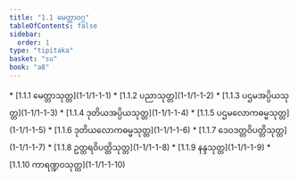 ```yaml
---
title: "1.1 မေတ္တာဝဂ္ဂ"
tableOfContents: false
sidebar:
  order: 1
type: "tipitaka"
basket: "su"
book: "a8"
---
```



<DynamicBreadcrumb />



<TableOfContents book="a8" section="1.1">
* [1.1.1 မေတ္တာသုတ္တ](1-1/1-1-1)
* [1.1.2 ပညာသုတ္တ](1-1/1-1-2)
* [1.1.3 ပဌမအပ္ပိယသုတ္တ](1-1/1-1-3)
* [1.1.4 ဒုတိယအပ္ပိယသုတ္တ](1-1/1-1-4)
* [1.1.5 ပဌမလောကဓမ္မသုတ္တ](1-1/1-1-5)
* [1.1.6 ဒုတိယလောကဓမ္မသုတ္တ](1-1/1-1-6)
* [1.1.7 ဒေဝဒတ္တဝိပတ္တိသုတ္တ](1-1/1-1-7)
* [1.1.8 ဥတ္တရဝိပတ္တိသုတ္တ](1-1/1-1-8)
* [1.1.9 နန္ဒသုတ္တ](1-1/1-1-9)
* [1.1.10 ကာရဏ္ဍဝသုတ္တ](1-1/1-1-10)
</TableOfContents>